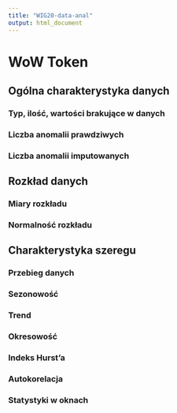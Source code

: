 ```yaml
---
title: "WIG20-data-anal"
output: html_document
---
```


# WoW Token

## Ogólna charakterystyka danych 

### Typ, ilość, wartości brakujące w danych

### Liczba anomalii prawdziwych 

### Liczba anomalii imputowanych

## Rozkład danych

### Miary rozkładu

### Normalność rozkładu

## Charakterystyka szeregu

### Przebieg danych

### Sezonowość

### Trend

### Okresowość 

### Indeks Hurst'a

### Autokorelacja

### Statystyki w oknach 
